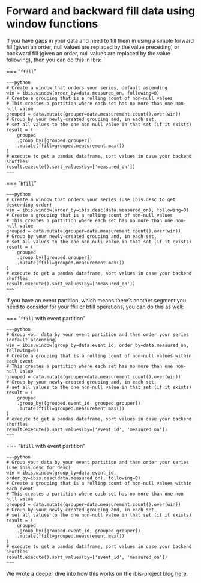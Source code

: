 # Forward and backward fill data using window functions

If you have gaps in your data and need to fill them in using a simple forward fill
(given an order, null values are replaced by the value preceding) or backward fill
(given an order, null values are replaced by the value following), then you can do this in Ibis:

=== "`ffill`"

    ~~~python
    # Create a window that orders your series, default ascending
    win = ibis.window(order_by=data.measured_on, following=0)
    # Create a grouping that is a rolling count of non-null values
    # This creates a partition where each set has no more than one non-null value
    grouped = data.mutate(grouper=data.measurement.count().over(win))
    # Group by your newly-created grouping and, in each set,
    # set all values to the one non-null value in that set (if it exists)
    result = (
        grouped
        .group_by([grouped.grouper])
        .mutate(ffill=grouped.measurement.max())
    )
    # execute to get a pandas dataframe, sort values in case your backend shuffles
    result.execute().sort_values(by=['measured_on'])
    ~~~

=== "`bfill`"

    ~~~python
    # Create a window that orders your series (use ibis.desc to get descending order)
    win = ibis.window(order_by=ibis.desc(data.measured_on), following=0)
    # Create a grouping that is a rolling count of non-null values
    # This creates a partition where each set has no more than one non-null value
    grouped = data.mutate(grouper=data.measurement.count().over(win))
    # Group by your newly-created grouping and, in each set,
    # set all values to the one non-null value in that set (if it exists)
    result = (
        grouped
        .group_by([grouped.grouper])
        .mutate(ffill=grouped.measurement.max())
    )
    # execute to get a pandas dataframe, sort values in case your backend shuffles
    result.execute().sort_values(by=['measured_on'])
    ~~~

If you have an event partition, which means there's another segment you need to consider
for your ffill or bfill operations, you can do this as well:

=== "`ffill` with event partition"

    ~~~python
    # Group your data by your event partition and then order your series (default ascending)
    win = ibis.window(group_by=data.event_id, order_by=data.measured_on, following=0)
    # Create a grouping that is a rolling count of non-null values within each event
    # This creates a partition where each set has no more than one non-null value
    grouped = data.mutate(grouper=data.measurement.count().over(win))
    # Group by your newly-created grouping and, in each set,
    # set all values to the one non-null value in that set (if it exists)
    result = (
        grouped
        .group_by([grouped.event_id, grouped.grouper])
        .mutate(ffill=grouped.measurement.max())
    )
    # execute to get a pandas dataframe, sort values in case your backend shuffles
    result.execute().sort_values(by=['event_id', 'measured_on'])
    ~~~

=== "`bfill` with event partition"

    ~~~python
    # Group your data by your event partition and then order your series (use ibis.desc for desc)
    win = ibis.window(group_by=data.event_id, order_by=ibis.desc(data.measured_on), following=0)
    # Create a grouping that is a rolling count of non-null values within each event
    # This creates a partition where each set has no more than one non-null value
    grouped = data.mutate(grouper=data.measurement.count().over(win))
    # Group by your newly-created grouping and, in each set,
    # set all values to the one non-null value in that set (if it exists)
    result = (
        grouped
        .group_by([grouped.event_id, grouped.grouper])
        .mutate(ffill=grouped.measurement.max())
    )
    # execute to get a pandas dataframe, sort values in case your backend shuffles
    result.execute().sort_values(by=['event_id', 'measured_on'])
    ~~~

We wrote a deeper dive into how this works on the ibis-project blog
[here](../../how-to/timeseries/ffill_bfill_w_window.qmd).
